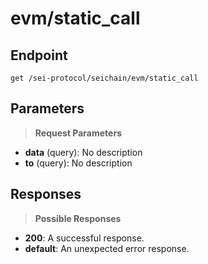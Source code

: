 # evm/static_call

## Endpoint
```http
get /sei-protocol/seichain/evm/static_call
```

## Parameters
> **Request Parameters**

- **data** (query): No description
- **to** (query): No description

## Responses
> **Possible Responses**

- **200**: A successful response.
- **default**: An unexpected error response.

